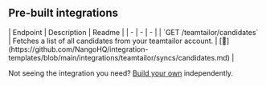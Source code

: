 
## Pre-built integrations

<AccordionGroup>


<Accordion title="Others">
| Endpoint | Description | Readme |
| - | - | - |
| `GET /teamtailor/candidates` | Fetches a list of all candidates from your teamtailor account. | [🔗](https://github.com/NangoHQ/integration-templates/blob/main/integrations/teamtailor/syncs/candidates.md) |
</Accordion>

</AccordionGroup>

<Tip>Not seeing the integration you need? [Build your own](https://docs.nango.dev/guides/custom-integration-builder/overview) independently.</Tip>
